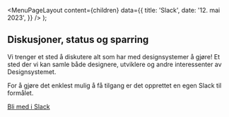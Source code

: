 
<Meta
  title='Slack'
  description='Diskusjoner, status og sparring'
/>

  <MenuPageLayout
    content={children}
    data={{
      title: 'Slack',
      date: '12. mai 2023',
    }}
  />
);

## Diskusjoner, status og sparring

Vi trenger et sted å diskutere alt som har med designsystemer å gjøre! Et sted der vi kan samle både designere, utviklere og andre interessenter av Designsystemet.

For å gjøre det enklest mulig å få tilgang er det opprettet en egen Slack til formålet.

[Bli med i Slack](https://join.slack.com/t/designsystemet/shared_invite/zt-2438eotl3-a4266Vd2IeqMWO8TBw5PrQ)
